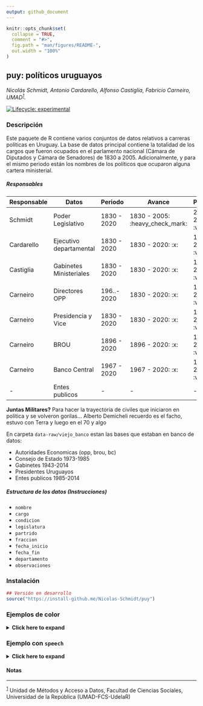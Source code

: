 ```yaml
---
output: github_document
---
```


<!-- README.md is generated from README.Rmd. Please edit that file -->

```r
knitr::opts_chunk$set(
  collapse = TRUE,
  comment = "#>",
  fig.path = "man/figures/README-",
  out.width = "100%"
)
```

## puy: políticos uruguayos

*Nicolás Schmidt, Antonio Cardarello, Alfonso Castiglia, Fabricio Carneiro, UMAD<sup><a id="fnr.1" class="footref" href="#fn.1">1</a></sup>.*

<!-- badges: start -->


[![Lifecycle: experimental](https://img.shields.io/badge/lifecycle-experimental-orange.svg)](https://www.tidyverse.org/lifecycle/#experimental)
<!-- badges: end -->

### Descripción

Este paquete de R contiene varios conjuntos de datos relativos a carreras políticas en Uruguay. La base de datos principal contiene la totalidad de los cargos que fueron ocupados en el parlamento nacional (Cámara de Diputados y Cámara de Senadores) de 1830 a 2005. Adicionalmente, y para el mismo periodo están los nombres de los políticos que ocuparon alguna cartera ministerial.


##### Responsables

| Responsable  | Datos                   | Periodo     | Avance                         | Pendiente              | Status                 |
| -------------| ----------------------- |  -----------| -------------------------------|------------------------|------------------------|
| Schmidt      | Poder Legislativo       | 1830 - 2020 | 1830 - 2005: :heavy_check_mark:| 2006 - 2020: :warning: | 92% :arrow_up:         |
| Cardarello   | Ejecutivo departamental | 1830 - 2020 | 1830 - 2020: :x:               | 1830 - 2020: :warning: | 0%  :arrow_down:       |
| Castiglia    | Gabinetes Ministeriales | 1830 - 2020 | 1830 - 2020: :x:               | 1830 - 2020: :warning: | 0%  :arrow_down:       |
| Carneiro     | Directores OPP          | 196..- 2020 | 1830 - 2020: :x:               | 1830 - 2020: :warning: | 0%  :arrow_down:       |    
| Carneiro     | Presidencia y Vice      | 1830 - 2020 | 1830 - 2020: :x:               | 1830 - 2020: :warning: | 0%  :arrow_down:       |          
| Carneiro     | BROU                    | 1896 - 2020 | 1896 - 2020: :x:               | 1896 - 2020: :warning: | 0%  :arrow_down:       | 
| Carneiro     | Banco Central           | 1967 - 2020 | 1967 - 2020: :x:               | 1967 - 2020: :warning: | 0%  :arrow_down:       | 
| -     | Entes publicos                 |     -    | -               | - | -       | 

**Juntas Militares?** Para hacer la trayectoria de civiles que iniciaron en politica y se volveron gorilas... Alberto Demicheli recuerdo es el facho, estuvo con Terra y luego en el 70 y algo



En carpeta `data-raw/viejo_banco` estan las bases que estaban en banco de datos:

- Autoridades Economicas (opp, brou, bc)
- Consejo de Estado 1973-1985
- Gabinetes 1943-2014
- Presidentes Uruguayos
- Entes publicos 1985-2014

##### Estructura de los datos (Instrucciones)

- `nombre`
- `cargo`
- `condicion`
- `legislatura`
- `partrido`
- `fraccion`
- `fecha_inicio`
- `fecha_fin`
- `departamento`
- `observaciones`



### Instalación

``` r
## Versión en desarrollo
source("https://install-github.me/Nicolas-Schmidt/puy")
```


### Ejemplos de color

<details>
  <summary><b><a style="cursor: pointer;">Click here to expand </a></b> </summary>

```r
#load("data/politicos.rda")
suppressPackageStartupMessages(library(tidyverse))
```

```r
library(puy)

vars <- c("legislador2", "camara", "condicion", "departamento", 
          "fecha_inicio", "fecha_fin", "partido", "legislatura")

str(politicos[, vars], 15)



## ~~~~~~~~~~~~~~~~~~~~~~~~~~~~
## legislador más prolifico
## ~~~~~~~~~~~~~~~~~~~~~~~~~~~~

politicos2 <-
    politicos %>% 
    select(legislador2, legislatura, partido, camara) %>% 
    filter(partido != "") %>% 
    distinct() %>% 
    na.omit() %>% 
    split(.$legislador2)
    
set <- politicos2[[which.max(lapply(politicos2, nrow))]]
rownames(set) <- NULL

legis <- unique(set$legislatura)
cat("\nLegislaturas:\n", " numero  : ", legis, "\n", " cantidad: ", length(legis))


set


## ~~~~~~~~~~~~~~~~~~~~~~~~~~~~
## legislador más party-volat
## ~~~~~~~~~~~~~~~~~~~~~~~~~~~~


set2 <-  do.call(rbind, politicos2[lengths(lapply(politicos2, function(x){unique(x$partido)})) == 3])
unique(set2$legislador2)


print(set2 %>% select(-legislatura, -camara) %>% distinct())

# global
table(sapply(politicos2, function(x){length(unique(x$partido))}))



## ~~~~~~~~~~~~~~~~~~~~~~~~~~~~
## Frecuencia de nombres
## ~~~~~~~~~~~~~~~~~~~~~~~~~~~~

puy_nombres()



## ~~~~~~~~~~~~~~~~~~~~~~~~~~~~
## Legislaturas
## ~~~~~~~~~~~~~~~~~~~~~~~~~~~~

legislaturas

```

</details>
<p> </p>





### Ejemplo con `speech`

<details>
  <summary><b><a style="cursor: pointer;">Click here to expand </a></b> </summary>

```r
url_speech <- "https://parlamento.gub.uy/documentosyleyes/documentos/diario-de-sesion/senadores/2094/IMG/0?width=800&height=600&hl=en_US1&iframe=true&rel=nofollow" 
floor_speech <- speech::speech_build(file = url_speech, compiler = TRUE) 

str(floor_speech)

## add party
floor_speech <- left_join(floor_speech, as_speech_politicos(), by = c("legislator", "legislature"))
    
str(floor_speech)


```



</details>
<p> </p>




#### Notas

---
<sup><a id="fn.1" href="#fnr.1">1</a></sup> Unidad de Métodos y Acceso a Datos, Facultad de Ciencias Sociales, Universidad de la República (UMAD-FCS-UdelaR)

